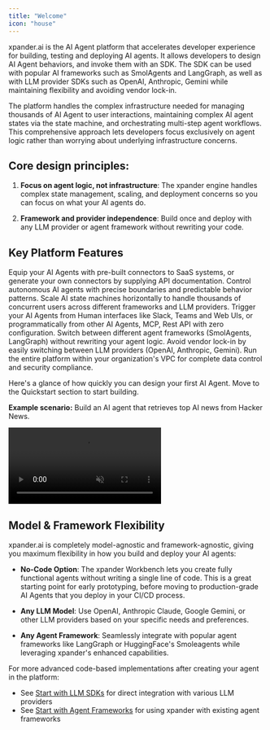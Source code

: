 ```yaml
---
title: "Welcome"
icon: "house"
---
```


xpander.ai is the AI Agent platform that accelerates developer experience for building, testing and deploying AI agents. It allows developers to design AI Agent behaviors, and invoke them with an SDK. The SDK can be used with popular AI frameworks such as SmolAgents and LangGraph, as well as with LLM provider SDKs such as OpenAI, Anthropic, Gemini while maintaining flexibility and avoiding vendor lock-in.

The platform handles the complex infrastructure needed for managing thousands of AI Agent to user interactions, maintaining complex AI agent states via the state machine, and orchestrating multi-step agent workflows. This comprehensive approach lets developers focus exclusively on agent logic rather than worrying about underlying infrastructure concerns.


## Core design principles:

1. **Focus on agent logic, not infrastructure**: The xpander engine handles complex state management, scaling, and deployment concerns so you can focus on what your AI agents do.

2. **Framework and provider independence**: Build once and deploy with any LLM provider or agent framework without rewriting your code.

## Key Platform Features

<CardGroup cols={2}>
  <Card title="Agentic Interfaces" icon="plug">
    Equip your AI Agents with pre-built connectors to SaaS systems, or generate your own connectors by supplying API documentation.
  </Card>
  
  <Card title="Agent Graph System" icon="diagram-project">
    Control autonomous AI agents with precise boundaries and predictable behavior patterns.
  </Card>
  
  <Card title="State Management" icon="database">
    Scale AI state machines horizontally to handle thousands of concurrent users across different frameworks and LLM providers.
  </Card>
  
  <Card title="Agent triggering" icon="comments">
    Trigger your AI Agents from Human interfaces like Slack, Teams and Web UIs, or programmatically from other AI Agents, MCP, Rest API with zero configuration.
  </Card>
  
  <Card title="Framework Flexibility" icon="code-branch">
    Switch between different agent frameworks (SmolAgents, LangGraph) without rewriting your agent logic.
  </Card>
  
  <Card title="Provider Independence" icon="unlock">
    Avoid vendor lock-in by easily switching between LLM providers (OpenAI, Anthropic, Gemini).
  </Card>
  
  <Card title="On-Premises Deployment" icon="building">
    Run the entire platform within your organization's VPC for complete data control and security compliance.
  </Card>
</CardGroup>

Here's a glance of how quickly you can design your first AI Agent. Move to the Quickstart section to start building.

**Example scenario:** Build an AI agent that retrieves top AI news from Hacker News. 

<Frame>
<video
  autoPlay
  muted
  loop
  playsInline
  className="w-full aspect-video"
  src="https://assets.xpanderai.io/vidoes/getting-started/planner.mp4"
></video>
</Frame>

## Model & Framework Flexibility

xpander.ai is completely model-agnostic and framework-agnostic, giving you maximum flexibility in how you build and deploy your AI agents:

- **No-Code Option**: The xpander Workbench lets you create fully functional agents without writing a single line of code. This is a great starting point for early prototyping, before moving to production-grade AI Agents that you deploy in your CI/CD process.

- **Any LLM Model**: Use OpenAI, Anthropic Claude, Google Gemini, or other LLM providers based on your specific needs and preferences.

- **Any Agent Framework**: Seamlessly integrate with popular agent frameworks like LangGraph or HuggingFace's Smoleagents while leveraging xpander's enhanced capabilities.

For more advanced code-based implementations after creating your agent in the platform:

- See [Start with LLM SDKs](/docs/01-get-started/03-llm-models) for direct integration with various LLM providers
- See [Start with Agent Frameworks](/docs/01-get-started/04-agent-frameworks) for using xpander with existing agent frameworks
   